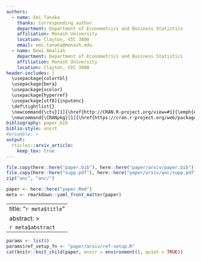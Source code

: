 ```yaml
---
authors:
  - name: Emi Tanaka
    thanks: Corresponding author
    department: Department of Econometrics and Business Statistics
    affiliation: Monash University
    location: Clayton, VIC 3800
    email: emi.tanaka@monash.edu
  - name: Dewi Amaliah
    department: Department of Econometrics and Business Statistics
    affiliation: Monash University
    location: Clayton, VIC 3800
header-includes: |
  \usepackage{colortbl}
  \usepackage{bera}
  \usepackage{xcolor}
  \usepackage{hyperref}
  \usepackage[utf8]{inputenc}
  \def\tightlist{}
  \newcommand{\ctv}[1]{\href{http://CRAN.R-project.org/view=#1}{\emph{#1}}}
  \newcommand{\CRANpkg}[1]{\href{https://cran.r-project.org/web/packages/#1/index.html}{\texttt{#1}}}
bibliography: paper.bib
biblio-style: unsrt
#preamble: >
output: 
  rticles::arxiv_article:
    keep_tex: true
---
```


```r
file.copy(here::here("paper.bib"), here::here("paper/arxiv/paper.bib"))
file.copy(here::here("supp.pdf"), here::here("paper/arxiv/anc/supp.pdf"))
zip("anc", "anc/")

paper <- here::here("paper.Rmd")
meta <- rmarkdown::yaml_front_matter(paper)
```

---
title: "`r meta$title`"
abstract: >
  `r meta$abstract`
---

```r
params <- list()
params$ref_setup_fn <- "paper/arxiv/ref-setup.R"
cat(knitr::knit_child(paper, envir = environment(), quiet = TRUE))
```

